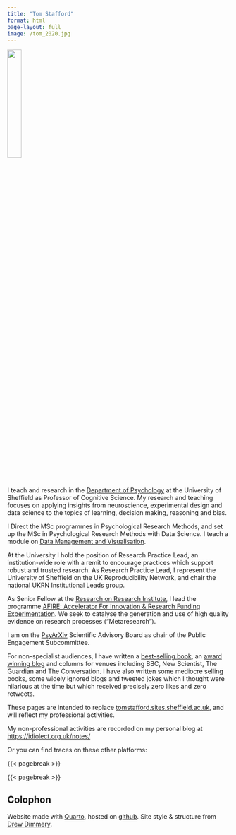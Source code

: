 ```yaml
---
title: "Tom Stafford"
format: html
page-layout: full
image: /tom_2020.jpg
---
```

::: {.column-page-inset}

![](tom_2020.jpg){width="25%"}

I teach and research in the [Department of Psychology](https://www.sheffield.ac.uk/psychology) at the University of Sheffield as Professor of Cognitive Science. My research and teaching focuses on applying insights from neuroscience, experimental design and data science to the topics of learning, decision making, reasoning and bias.

I Direct the MSc programmes in Psychological Research Methods, and set up the MSc in Psychological Research Methods with Data Science. I teach a module on [Data Management and Visualisation](https://tomstafford.github.io/psy6422/).

At the University I hold the position of Research Practice Lead, an institution-wide role with a remit to encourage practices which support robust and trusted research. As Research Practice Lead, I represent the University of Sheffield on the UK Reproducibility Network, and chair the national UKRN Institutional Leads group.

As Senior Fellow at the [Research on Research Institute](https://researchonresearch.org/), I lead the programme [AFIRE: Accelerator For Innovation &amp; Research Funding Experimentation](https://researchonresearch.org/project/a-f-i-r-e/). We seek to catalyse the generation and use of high quality evidence on research processes ("Metaresearch").

I am on the [PsyArXiv](https://osf.io/preprints/psyarxiv) Scientific Advisory Board as chair of the Public Engagement Subcommittee. 

For non-specialist audiences, I have written a [best-selling book](https://mindhacks.com/book/), an [award winning blog](https://mindhacks.com/) and columns for venues including BBC, New Scientist, The Guardian and The Conversation. I have also written some mediocre selling books, some widely ignored blogs and tweeted jokes which I thought were hilarious at the time but which received precisely zero likes and zero retweets.


:::

These pages are intended to replace [tomstafford.sites.sheffield.ac.uk](https://tomstafford.sites.sheffield.ac.uk/), and will reflect my professional activities.

My non-professional activities are recorded on my personal blog at <https://idiolect.org.uk/notes/>

Or you can find traces on these other platforms:

{{< pagebreak >}}

::: {.column-page-inset .text-center}
```{=html}
<a class="btn btn-outline-dark", href="https://tomstafford.substack.com" target="_blank" rel="noopener noreferrer">
    <i class="bi bi-substack" role='img' aria-label='Substack'></i>
</a>

<a class="btn btn-outline-dark", href="https://mastodon.online/@tomstafford" target="_blank" rel="noopener noreferrer">
    <i class="bi bi-mastodon" role='img' aria-label='Mastodon'></i>
</a>

<a class="btn btn-outline-dark", href="https://github.com/tomstafford" target="_blank" rel="noopener noreferrer">
    <i class="bi bi-github" role='img' aria-label='Github'></i>
</a>

<a class="btn btn-outline-dark", href="https://www.linkedin.com/in/tom-stafford-81a737262/" target="_blank" rel="noopener noreferrer">
    <i class="bi bi-linkedin" role='img' aria-label='LinkedIn'></i>
</a>

<a class="btn btn-outline-dark", href="https://scholar.google.co.uk/citations?user=bMEna2UAAAAJ&hl=en&oi=ao" target="_blank" rel="noopener noreferrer">
    <i class="ai ai-google-scholar" role='img' aria-label='Google Scholar'></i>
</a>

<a class="btn btn-outline-dark", href="mailto:t.stafford@sheffield.ac.uk" target="_blank" rel="noopener noreferrer">
    <i class="ai bi-envelope" role='img' aria-label='email'></i>
</a>
```
:::

{{< pagebreak >}}


## Colophon

Website made with [Quarto](https://quarto.org), hosted on [github](https://github.com/tomstafford/tomstafford.github.io). Site style & structure from [Drew Dimmery](https://ddimmery.com/posts/quarto-website/).
